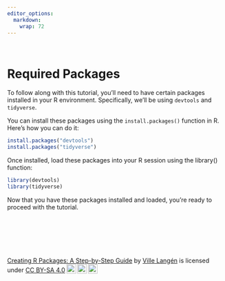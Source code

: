 ```yaml
---
editor_options: 
  markdown: 
    wrap: 72
---
```

 
\

# Required Packages

To follow along with this tutorial, you'll need to have certain packages installed in your R environment. Specifically, we'll be using `devtools` and `tidyverse`. 

You can install these packages using the `install.packages()` function in R. Here's how you can do it:

```r
install.packages("devtools")
install.packages("tidyverse")
```


Once installed, load these packages into your R session using the library() function:


```r
library(devtools)
library(tidyverse)
```

Now that you have these packages installed and loaded, you're ready to proceed with the tutorial.

 
\

\

\


 <p xmlns:cc="http://creativecommons.org/ns#" xmlns:dct="http://purl.org/dc/terms/"><a property="dct:title" rel="cc:attributionURL" href="https://creating-r-packages.netlify.app">Creating R Packages: A Step-by-Step Guide</a> by <a rel="cc:attributionURL dct:creator" property="cc:attributionName" href="https://www.linkedin.com/in/ville-langen/">Ville Langén</a> is licensed under <a href="https://creativecommons.org/licenses/by-sa/4.0/?ref=chooser-v1" target="_blank" rel="license noopener noreferrer" style="display:inline-block;">CC BY-SA 4.0<img style="height:22px!important;margin-left:3px;vertical-align:text-bottom;" src="https://mirrors.creativecommons.org/presskit/icons/cc.svg?ref=chooser-v1" alt=""><img style="height:22px!important;margin-left:3px;vertical-align:text-bottom;" src="https://mirrors.creativecommons.org/presskit/icons/by.svg?ref=chooser-v1" alt=""><img style="height:22px!important;margin-left:3px;vertical-align:text-bottom;" src="https://mirrors.creativecommons.org/presskit/icons/sa.svg?ref=chooser-v1" alt=""></a></p> 
 
